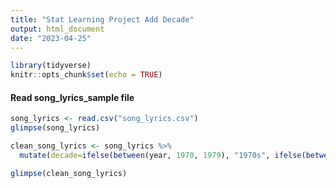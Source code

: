 ---
title: "Stat Learning Project Add Decade"
output: html_document
date: "2023-04-25"
---

```{r setup, include=FALSE}
library(tidyverse)
knitr::opts_chunk$set(echo = TRUE)
```

#### Read song_lyrics_sample file
```{r}
song_lyrics <- read.csv("song_lyrics.csv")
glimpse(song_lyrics)

clean_song_lyrics <- song_lyrics %>%
  mutate(decade=ifelse(between(year, 1970, 1979), "1970s", ifelse(between(year, 1980, 1989),"1980s",ifelse(between(year, 1990, 1999),"1990s",ifelse(between(year,2000 , 2010),"2000s",ifelse(between(year,2010 , 2019),"2010s",ifelse(between(year,2020 , 2029),"2020s","")))))))

glimpse(clean_song_lyrics)
```


